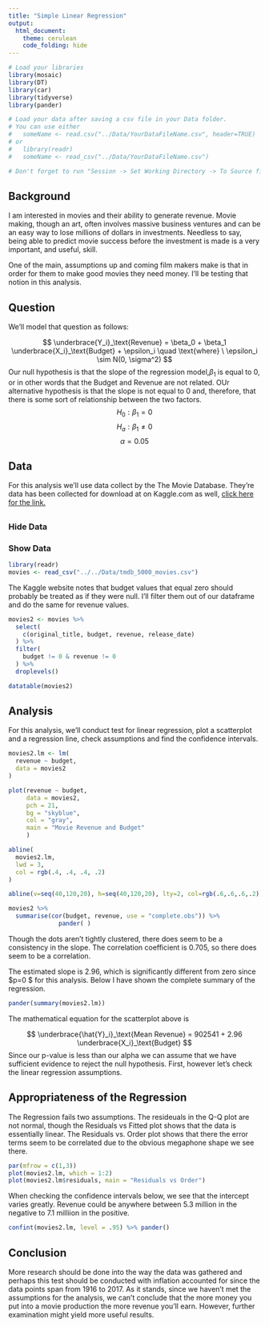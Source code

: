 ```yaml
---
title: "Simple Linear Regression"
output: 
  html_document:
    theme: cerulean
    code_folding: hide
---
```


```r
# Load your libraries
library(mosaic)
library(DT)
library(car)
library(tidyverse)
library(pander)

# Load your data after saving a csv file in your Data folder.
# You can use either 
#   someName <- read.csv("../Data/YourDataFileName.csv", header=TRUE)
# or
#   library(readr)
#   someName <- read_csv("../Data/YourDataFileName.csv")

# Don't forget to run "Session -> Set Working Directory -> To Source file location"

```




<!-- Directions`

Come up with a simple linear regression of your own creation. 

* Write the Background and clearly state your question. Then collect data and perform the linear regression analysis in order to answer your question. Use the proper order of first, ask the question, then second, figure out the answer.

* You should collect both the quantitative response variable and the quantitative explanatory variable yourself. This can be data you collect from 
    - the internet (like weather data, Facebook data, or sports data) 
    - your own experiment 
    - your own observational study
* However,     
    - The data should not be a single pre-existing dataset. It must be something that you piece together yourself.

* You need at least $n=3$ $(X,Y)$ pairs to perform the regression. However, your regression will only be useful if you can get around $n=10$ or more observations.

-->


## Background

I am interested in movies and their ability to generate revenue. Movie making, though an art, often involves massive business ventures and can be an easy way to lose millions of dollars in investments. Needless to say, being able to predict movie success before the investment is made is a very important, and useful, skill. 

One of the main, assumptions up and coming film makers make is that in order for them to make good movies they need money. I'll be testing that notion in this analysis.

## Question

We'll model that question as follows:

$$
  \underbrace{Y_i}_\text{Revenue} = \beta_0 + \beta_1 \underbrace{X_i}_\text{Budget} + \epsilon_i \quad \text{where} \ \epsilon_i \sim N(0, \sigma^2) 
$$
Our null hypothesis is that the slope of the regression model,$\beta_1$ is equal to 0, or in other words that the Budget and Revenue are not related. OUr alternative hypothesis is that the slope is not equal to 0 and, therefore, that there is some sort of relationship between the two factors.
$$
  H_0: \beta_1 = 0
$$
$$
  H_a: \beta_1 \neq 0
$$
$$
  \alpha = 0.05
$$

## Data
For this analysis we'll use data collect by the The Movie Database. They're data has been collected for download at on Kaggle.com as well, [click here for the link.](https://www.kaggle.com/tmdb/tmdb-movie-metadata) 

## {.tabset .tabset-pills .tabset-fade}

### Hide Data

### Show Data {.tabset}

```r
library(readr)
movies <- read_csv("../../Data/tmdb_5000_movies.csv")
```

  
The Kaggle website notes that budget values that equal zero should probably be treated as if they were null. I'll filter them out of our dataframe and do the same for revenue values.
  
```r
movies2 <- movies %>% 
  select(
    c(original_title, budget, revenue, release_date)
  ) %>% 
  filter(
    budget != 0 & revenue != 0
  ) %>% 
  droplevels()

```

```r
datatable(movies2)
```

## Analysis

For this analysis, we'll conduct test for linear regression, plot a scatterplot and a regression line, check assumptions and find the confidence intervals.
```r
movies2.lm <- lm(
  revenue ~ budget,
  data = movies2
)
```

```r
plot(revenue ~ budget,
     data = movies2,
     pch = 21,
     bg = "skyblue",
     col = "gray",
     main = "Movie Revenue and Budget"
     )

abline(
  movies2.lm, 
  lwd = 3,
  col = rgb(.4, .4, .4, .2)
)

abline(v=seq(40,120,20), h=seq(40,120,20), lty=2, col=rgb(.6,.6,.6,.2))

```
```r
movies2 %>% 
  summarise(cor(budget, revenue, use = "complete.obs")) %>% 
              pander( )
```

Though the dots aren't tightly clustered, there does seem to be a consistency in the slope. The correlation coefficient is 0.705, so there does seem to be a correlation.

The estimated slope is 2.96, which is significantly different from zero since $p=0 $ for this analysis. Below I have shown the complete summary of the regression.

```r
pander(summary(movies2.lm))
```

The mathematical equation for the scatterplot above is

$$
  \underbrace{\hat{Y}_i}_\text{Mean Revenue} = 902541 + 2.96 \underbrace{X_i}_\text{Budget}
$$
Since our p-value is less than our alpha we can assume that we have sufficient evidence to reject the null hypothesis. First, however let's check the linear regression assumptions.

## Appropriateness of the Regression

The Regression fails two assumptions. The resideuals in the Q-Q plot are not normal, though the Residuals vs Fitted plot shows that the data is essentially linear. The Residuals vs. Order plot shows that there the error terms seem to be correlated due to the obvious megaphone shape we see there. 
```r
par(mfrow = c(1,3))
plot(movies2.lm, which = 1:2)
plot(movies2.lm$residuals, main = "Residuals vs Order")
```

When checking the confidence intervals below, we see that the intercept varies greatly. Revenue could be anywhere between 5.3 million in the negative to 7.1 milliion in the positive.
```r

confint(movies2.lm, level = .95) %>% pander()
```


## Conclusion
More research should be done into the way the data was gathered and perhaps this test should be conducted with inflation accounted for since the data points span from 1916 to 2017. As it stands, since we haven't met the assumptions for the analysis, we can't conclude that the more money you put into a movie production the more revenue you'll earn. However, further examination might yield more useful results.